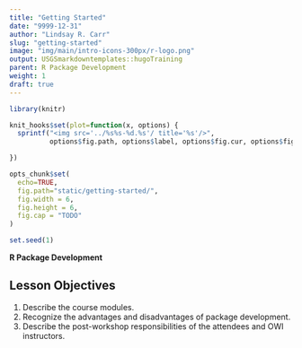 ```yaml
---
title: "Getting Started"
date: "9999-12-31"
author: "Lindsay R. Carr"
slug: "getting-started"
image: "img/main/intro-icons-300px/r-logo.png"
output: USGSmarkdowntemplates::hugoTraining
parent: R Package Development
weight: 1
draft: true
---
```


```r
library(knitr)

knit_hooks$set(plot=function(x, options) {
  sprintf("<img src='../%s%s-%d.%s'/ title='%s'/>", 
          options$fig.path, options$label, options$fig.cur, options$fig.ext, options$fig.cap)

})

opts_chunk$set(
  echo=TRUE,
  fig.path="static/getting-started/",
  fig.width = 6,
  fig.height = 6,
  fig.cap = "TODO"
)

set.seed(1)
```

**R Package Development**


## Lesson Objectives

1. Describe the course modules.
2. Recognize the advantages and disadvantages of package development.
3. Describe the post-workshop responsibilities of the attendees and OWI instructors.

